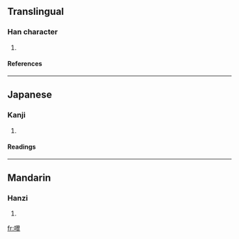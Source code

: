 ==Translingual==
===Han character===
{{Han char|rn=30|rad=口|as=14|sn=17|four=6704<sub>8</sub>|canj=口尸一十 (RSMJ)}}
# {{defn|Han}}
====References====
{{Han ref|kx=0211.220|dkj=04444|dj=0434.170|hdz=10698.050|uh=567F|ud=22143|bh=ECC8|bd=60616}}
----
==Japanese==
===Kanji===
{{ja-kanji|grade=|rs=口14}}
# {{defn|Japanese}} 
====Readings====
{{ja-readings|on=[[すい]] (sui)|kun=}}
----
==Mandarin==
===Hanzi===
{{cmn-hanzi|pin=[[zǔi]] (zui3)|wg=tsui<sup>3</sup>}}
# {{defn|Mandarin}}

[[fr:噿]]